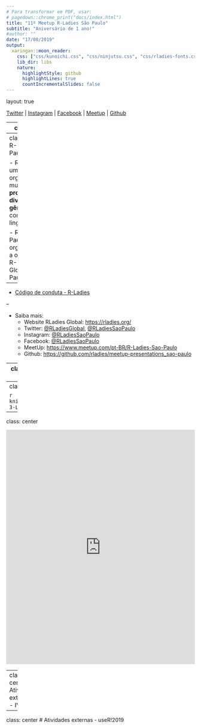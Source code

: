 ```yaml
---
# Para transformar em PDF, usar: 
# pagedown::chrome_print("docs/index.html")
title: "11º Meetup R-Ladies São Paulo"
subtitle: "Aniversário de 1 ano!"
#author: ""
date: "17/08/2019"
output:
  xaringan::moon_reader:
    css: ["css/kunoichi.css", "css/ninjutsu.css", "css/rladies-fonts.css"]
    lib_dir: libs
    nature:
      highlightStyle: github
      highlightLines: true
      countIncrementalSlides: false
---
```

layout: true
  
<div class="my-footer"><span>

<a href="https://twitter.com/RLadiesSaoPaulo">Twitter</a> | 
<a href="http://instagram.com/RLadiesSaoPaulo">Instagram</a> |
<a href="http://facebook.com/RLadiesSaoPaulo">Facebook</a> |
<a href="https://www.meetup.com/pt-BR/R-Ladies-Sao-Paulo">Meetup</a> |
<a href="https://github.com/rladies/meetup-presentations_sao-paulo">Github</a> 
</span></div> 

---
class:  center

```r
knitr::opts_chunk$set(echo = FALSE, fig.align = "center", message=FALSE, warning=FALSE)
```

# Programação

---
class:  center
# R-Ladies São Paulo

- R-Ladies é uma organização mundial que **promove a diversidade de gênero** na comunidade da linguagem R.

- R-Ladies São Paulo integra, orgulhosamente, a organização R-Ladies Global, em São Paulo. 

--

- [Código de conduta - R-Ladies](https://github.com/rladies/starter-kit/wiki/Code-of-Conduct#portuguese)

--

- Saiba mais:
  - Website RLadies Global: [https://rladies.org/](https://rladies.org/)
  - Twitter: [@RLadiesGlobal](https://twitter.com/rladiesglobal), [@RLadiesSaoPaulo](https://twitter.com/RLadiesSaoPaulo)
  - Instagram: [@RLadiesSaoPaulo](http://instagram.com/RLadiesSaoPaulo)
  - Facebook: [@RLadiesSaoPaulo](http://facebook.com/RLadiesSaoPaulo)
  - MeetUp: [https://www.meetup.com/pt-BR/R-Ladies-Sao-Paulo](https://www.meetup.com/pt-BR/R-Ladies-Sao-Paulo)
  - Github: [https://github.com/rladies/meetup-presentations_sao-paulo](https://github.com/rladies/meetup-presentations_sao-paulo)



---
class:  center
# Co-organizadoras - Capítulo São Paulo

  - [Haydée Svab](https://www.linkedin.com/in/hsvab/)
  - [Alissa Munerato](https://br.linkedin.com/in/alissa-munerato-1b0501103)
  - [Bruna Wundervald](http://brunaw.com/)
  - [Beatriz Milz](https://beatrizmilz.github.io/)
  - [Bruna Garbes](https://github.com/brunagarbes)
  - [Nathália Demetrio](https://github.com/natydemi)

---
class:  center
# Apoio
<BR>
```r
knitr::include_graphics("img/RCONSORTIUM.png")
```
<BR>
```r
knitr::include_graphics("img/thoughtworks.jpg")
```
<BR>

```r
knitr::include_graphics("img/CONRE-3-LOGO-OFICIAL-safira.png")
```


---
class:  center

<iframe src='https://cdn.knightlab.com/libs/timeline3/latest/embed/index.html?source=1zD0Ou45qpqvO1O-vOOVAqidXETxKgLKVR-kQCMzIm_0&font=Default&lang=pt-br&initial_zoom=2&height=625' width='100%' height='625' webkitallowfullscreen mozallowfullscreen allowfullscreen frameborder='0'></iframe>

---
class:  center
# Atividades externas - IV SER


---
class:  center
# Atividades externas - useR!2019
